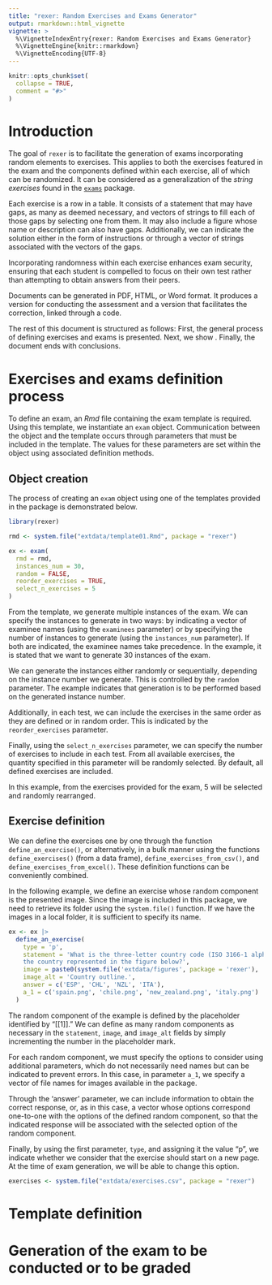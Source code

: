 ```yaml
---
title: "rexer: Random Exercises and Exams Generator"
output: rmarkdown::html_vignette
vignette: >
  %\VignetteIndexEntry{rexer: Random Exercises and Exams Generator}
  %\VignetteEngine{knitr::rmarkdown}
  %\VignetteEncoding{UTF-8}
---
```


```r
knitr::opts_chunk$set(
  collapse = TRUE,
  comment = "#>"
)
```


# Introduction

The goal of `rexer` is to facilitate the generation of exams incorporating random elements to exercises. This applies to both the exercises featured in the exam and the components defined within each exercise, all of which can be randomized. It can be considered as a generalization of the *string exercises* found in the [`exams`](https://CRAN.R-project.org/package=exams) package.

Each exercise is a row in a table. It consists of a statement that may have gaps, as many as deemed necessary, and vectors of strings to fill each of those gaps by selecting one from them. It may also include a figure whose name or description can also have gaps. Additionally, we can indicate the solution either in the form of instructions or through a vector of strings associated with the vectors of the gaps. 

Incorporating randomness within each exercise enhances exam security, ensuring that each student is compelled to focus on their own test rather than attempting to obtain answers from their peers.

Documents can be generated in PDF, HTML, or Word format. It produces a version for conducting the assessment and a version that facilitates the correction, linked through a code.

The rest of this document is structured as follows: First, the general process of defining exercises and exams is presented. Next, we show  . Finally, the document ends with conclusions.

# Exercises and exams definition process

To define an exam, an *Rmd* file containing the exam template is required. Using this template, we instantiate an `exam` object. Communication between the object and the template occurs through parameters that must be included in the template. The values for these parameters are set within the object using associated definition methods.

## Object creation

The process of creating an `exam` object using one of the templates provided in the package is demonstrated below.

```r
library(rexer)

rmd <- system.file("extdata/template01.Rmd", package = "rexer")

ex <- exam(
  rmd = rmd,
  instances_num = 30,
  random = FALSE,
  reorder_exercises = TRUE,
  select_n_exercises = 5
)
```

From the template, we generate multiple instances of the exam. We can specify the instances to generate in two ways: by indicating a vector of examinee names (using the `examinees` parameter) or by specifying the number of instances to generate (using the `instances_num` parameter). If both are indicated, the examinee names take precedence. In the example, it is stated that we want to generate 30 instances of the exam.

We can generate the instances either randomly or sequentially, depending on the instance number we generate. This is controlled by the `random` parameter. The example indicates that generation is to be performed based on the generated instance number.

Additionally, in each test, we can include the exercises in the same order as they are defined or in random order. This is indicated by the `reorder_exercises` parameter.

Finally, using the `select_n_exercises` parameter, we can specify the number of exercises to include in each test. From all available exercises, the quantity specified in this parameter will be randomly selected. By default, all defined exercises are included.

In this example, from the exercises provided for the exam, 5 will be selected and randomly rearranged.

## Exercise definition

We can define the exercises one by one through the function `define_an_exercise()`, or alternatively, in a bulk manner using the functions `define_exercises()` (from a data frame), `define_exercises_from_csv()`, and `define_exercises_from_excel()`. These definition functions can be conveniently combined.

In the following example, we define an exercise whose random component is the presented image. Since the image is included in this package, we need to retrieve its folder using the `system.file()` function. If we have the images in a local folder, it is sufficient to specify its name.

```r
ex <- ex |>
  define_an_exercise(
    type = 'p',
    statement = 'What is the three-letter country code (ISO 3166-1 alpha-3) for
    the country represented in the figure below?',
    image = paste0(system.file('extdata/figures', package = 'rexer'), '/', '[[1]]'),
    image_alt = 'Country outline.',
    answer = c('ESP', 'CHL', 'NZL', 'ITA'),
    a_1 = c('spain.png', 'chile.png', 'new_zealand.png', 'italy.png')
  )
```

The random component of the example is defined by the placeholder identified by "[[1]]." We can define as many random components as necessary in the `statement`, `image`, and `image_alt` fields by simply incrementing the number in the placeholder mark. 

For each random component, we must specify the options to consider using additional parameters, which do not necessarily need names but can be indicated to prevent errors. In this case, in parameter `a_1`, we specify a vector of file names for images available in the package. 

Through the 'answer' parameter, we can include information to obtain the correct response, or, as in this case, a vector whose options correspond one-to-one with the options of the defined random component, so that the indicated response will be associated with the selected option of the random component.

Finally, by using the first parameter, `type`, and assigning it the value "p", we indicate whether we consider that the exercise should start on a new page. At the time of exam generation, we will be able to change this option.


```r
exercises <- system.file("extdata/exercises.csv", package = "rexer")

```



# Template definition



# Generation of the exam to be conducted or to be graded
